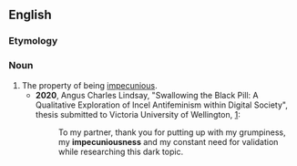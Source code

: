 ==English==

===Etymology===
{{suffix|en|impecunious|ness}}

===Noun===
{{en-noun|-}}

# The property of being [[impecunious]].
#* '''2020''', Angus Charles Lindsay, "Swallowing the Black Pill: A Qualitative Exploration of Incel Antifeminism within Digital Society", thesis submitted to Victoria University of Wellington, [https://researcharchive.vuw.ac.nz/xmlui/bitstream/handle/10063/8915/thesis_access.pdf?sequence=1]:
#*:To my partner, thank you for putting up with my grumpiness, my '''impecuniousness''' and my constant need for validation while researching this dark topic.
